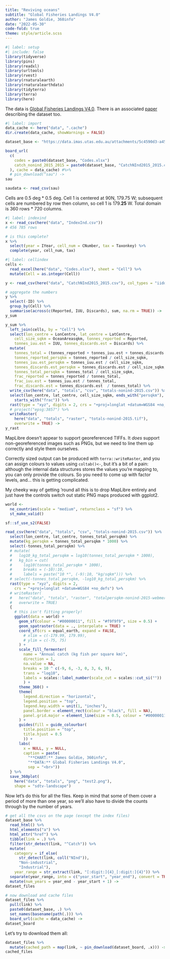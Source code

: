 ```yaml
---
title: "Reviving oceans"
subtitle: "Global Fisheries Landings V4.0"
author: "James Goldie, 360info"
date: "2022-05-30"
code-fold: true
theme: style/article.scss
---
```


```r
#| label: setup
#| include: false
library(tidyverse)
library(pins)
library(readxl)
library(urltools)
library(rvest)
library(rnaturalearth)
library(rnaturalearthdata)
library(tidyterra)
library(terra)
library(here)
```

The data is [Global Fisheries Landings V4.0](https://metadata.imas.utas.edu.au/geonetwork/srv/api/records/5c4590d3-a45a-4d37-bf8b-ecd145cb356d). There is an associated [paper](https://www.nature.com/articles/sdata201739) describing the dataset too.

```r
#| label: import
data_cache <- here("data", ".cache")
dir.create(data_cache, showWarnings = FALSE)

dataset_base <- "https://data.imas.utas.edu.au/attachments/5c4590d3-a45a-4d37-bf8b-ecd145cb356d/"

board_url(
  c(
    codes = paste0(dataset_base, "Codes.xlsx")
    catch_nonind_2015_2015 = paste0(dataset_base, "CatchNInd2015_2015.csv")
  ), cache = data_cache) #%>%
  # pin_download("sau") ->
sau

saudata <- read_csv(sau)
```

Cells are 0.5 deg * 0.5 deg. Cell 1 is centered at 90N, 179.75 W; subsequent cells are numbered by row then column, so cell 1 is 179.**25** W. Total domain is 360 rows * 720 columns. 

```r
#| label: indexind
x <- read_csv(here("data", "IndexInd.csv"))
# 456 785 rows

# is this complete?
x %>%
  select(year = IYear, cell_num = CNumber, tax = Taxonkey) %>%
  complete(year, cell_num, tax)
```

```r
#| label: cellindex
cells <-
  read_excel(here("data", "Codes.xlsx"), sheet = "Cell") %>%
  mutate(Cell = as.integer(Cell))
```

```r
y <- read_csv(here("data", "CatchNInd2015_2015.csv"), col_types = "iiddd")

# aggregate the numbers
y %>%
  select(-ID) %>%
  group_by(Cell) %>%
  summarise(across(c(Reported, IUU, Discards), sum, na.rm = TRUE)) ->
y_sum

y_sum %>%
  left_join(cells, by = "Cell") %>%
  select(lon_centre = LonCentre, lat_centre = LatCentre,
    cell_size_sqkm = OceanAreasqkm, tonnes_reported = Reported,
    tonnes_iuu.est = IUU, tonnes_discards.est = Discards) %>%
  mutate(
    tonnes_total = (tonnes_reported + tonnes_iuu.est + tonnes_discards.est),
    tonnes_reported_persqkm = tonnes_reported / cell_size_sqkm,
    tonnes_iuu.est_persqkm = tonnes_iuu.est / cell_size_sqkm,
    tonnes_discards.est_persqkm = tonnes_discards.est / cell_size_sqkm,
    tonnes_total_persqkm = tonnes_total / cell_size_sqkm,
    frac_reported = tonnes_reported / tonnes_total,
    frac_iuu.est = tonnes_iuu.est / tonnes_total,
    frac_discards.est = tonnes_discards.est  / tonnes_total) %>%
  write_csv(here("data", "totals", "csv", "totals-nonind-2015.csv")) %>%
  select(lon_centre, lat_centre, cell_size_sqkm, ends_with("persqkm"),
    starts_with("frac")) %>%
  rast(type = "xyz", digits = 2, crs = "+proj=longlat +datum=WGS84 +no_defs") %>%
  # project("epsg:3857") %>%
  writeRaster(
    here("data", "totals", "raster", "totals-nonind-2015.tif"),
    overwrite = TRUE) ->
y_rast
```

MapLibre doesn't appear to support georeferenced TIFFs. It _does_ support non-georeferenced images such as PNGs, but we need to line them up correctly and style them ourselves.

Correctly sized output can be produced with `terra::writeRaster`, and you can assign colours to values using `coltab()<-`, but it's a bit of a pain: although the internal data structures stores the values you're mapping to, you can only provide the colours. So you need to come up with factor levels, and... this is getting complicated.

My cheeky way of getting 'round all this is to drop MapLibre entirely and just have the controls switch out static PNG maps produced with ggplot2.

```r
world <-
  ne_countries(scale = "medium", returnclass = "sf") %>%
  st_make_valid()

sf::sf_use_s2(FALSE)

read_csv(here("data", "totals", "csv", "totals-nonind-2015.csv")) %>%
  select(lon_centre, lat_centre, tonnes_total_persqkm) %>%
  mutate(kg_persqkm = tonnes_total_persqkm * 1000) %>%
  select(-tonnes_total_persqkm) %>%
  # mutate(
  #   log10_kg_total_persqkm = log10(tonnes_total_persqkm * 1000),
  #   kg_bin = cut(
  #     log10(tonnes_total_persqkm * 1000),
  #     breaks = (-10):10,
  #     labels = paste("10 *", (-9):10, "kg/sqkm"))) %>%
  # select(-tonnes_total_persqkm, -log10_kg_total_persqkm) %>%
  rast(type = "xyz", digits = 2,
    crs = "+proj=longlat +datum=WGS84 +no_defs") %>%
  # writeRaster(
  #   here("data", "totals", "raster", "totalpersqkm-nonind-2015-webmerc.png"),
  #   overwrite = TRUE)
  {
    # this isn't fitting properly!
    ggplot(data = world) +
      geom_sf(colour = "#00000011", fill = "#f9f9f9", size = 0.5) +
      geom_spatraster(data = ., interpolate = TRUE) +
      coord_sf(crs = equal_earth, expand = FALSE,
        # xlim = c(-179.99, 179.99),
        # ylim = c(-75, 75)
      ) +
      scale_fill_fermenter(
        name = "Annual catch (kg fish per square km)",
        direction = 1,
        na.value = NA,
        breaks = 10 ^ c(-9, 6, -3, 0, 3, 6, 9),
        trans = "log10", 
        labels = scales::label_number(scale_cut = scales::cut_si(""))
        ) +
      theme_360() +
      theme(
        legend.direction = "horizontal",
        legend.position = "top",
        legend.key.width = unit(1, "inches"),
        panel.border = element_rect(colour = "black", fill = NA),
        panel.grid.major = element_line(size = 0.5, colour = "#00000011")
      ) +
      guides(fill = guide_colourbar(
        title.position = "top",
        title.hjust = 0.5
        )) +
      labs(
        x = NULL, y = NULL,
        caption = paste(
          "**CHART:** James Goldie, 360info",
          "**DATA:** Global Fisheries Landings V4.0",
          sep = "<br>")) 
  } %>%
  save_360plot(
    here("data", "totals", "png", "test2.png"),
    shape = "sdtv-landscape")
```

Now let's do this for all the files. Keep in mind that some of them cover a period of more than one year, so we'll also have to divide the counts through by the number of years.

```r

# get all the csvs on the page (except the index files)
dataset_base %>%
  read_html() %>%
  html_elements("a") %>%
  html_attr("href") %>%
  tibble(link = .) %>%
  filter(str_detect(link, "^Catch")) %>%
  mutate(
    category = if_else(
      str_detect(link, coll("NInd")),
      "Non-industrial",
      "Industrial"),
    year_range = str_extract(link, "[:digit:]{4}_[:digit:]{4}")) %>%
  separate(year_range, into = c("year_start", "year_end"), convert = TRUE) %>%
  mutate(num_years = year_end - year_start + 1) ->
dataset_files

# now download and cache files
dataset_files %>%
  pull(link) %>%
  paste0(dataset_base, .) %>%
  set_names(basename(path(.))) %>%
  board_url(cache = data_cache) ->
dataset_board
```

Let's try to download them all:

```r
dataset_files %>%
  mutate(cached_path = map(link, ~ pin_download(dataset_board, .x))) ->
cached_files
```